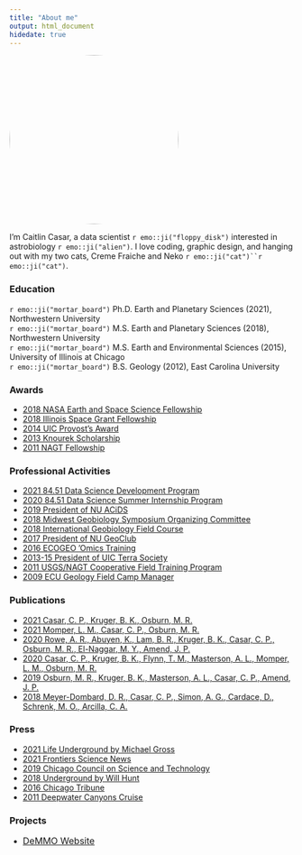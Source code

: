 ```yaml
---
title: "About me"
output: html_document
hidedate: true
---
```


<img alt='Caitlin' width=300 style=' border-radius: 50%;' src='/about/avatar.jpg' class='avatar-circle' />




I'm Caitlin Casar, a data scientist `r emo::ji("floppy_disk")` interested in astrobiology `r emo::ji("alien")`. I love coding, graphic design, and hanging out with my two cats, Creme Fraiche and Neko `r emo::ji("cat")``r emo::ji("cat")`.



### **Education**
<div class="horizontal_line"></div>


`r emo::ji("mortar_board")` Ph.D.  Earth and Planetary Sciences (2021), Northwestern University<br>
`r emo::ji("mortar_board")` M.S. Earth and Planetary Sciences (2018), Northwestern University<br>
`r emo::ji("mortar_board")` M.S. Earth and Environmental Sciences (2015), University of Illinois at Chicago<br>
`r emo::ji("mortar_board")` B.S. Geology (2012), East Carolina University<br>

### **Awards**
<div class="horizontal_line"></div>

<ul class="gray-bullets">
<li><span>
<a href="https://www.earth.northwestern.edu/about/news/2017-2018/phd-candidate-caitlin-casar-wins-nasa-earth-space-science-fellowship.html" target="_blank">2018 NASA Earth and Space Science Fellowship</a>
</span></li>

<li><span>
<a href="https://isgc.aerospace.illinois.edu/funding/graduate-fellowships/" target="_blank">2018 Illinois Space Grant Fellowship</a>
</span></li>

<li><span>
<a href="https://eaes.uic.edu/news-stories/caitlin-casar-receives-provost-s-award/" >2014 UIC Provost's Award</a>
</span></li>


<li><span>
<a href="" >2013 Knourek Scholarship</a>
</span></li>

<li><span>
<a href="https://nagt.org/nagt/students/usgs_field/11interns.html" >2011 NAGT Fellowship</a>
</span></li>
</ul>



### **Professional Activities**
<div class="horizontal_line"></div>

<ul class="gray-bullets">
<li><span>
<a href="https://www.8451.com/development-program" target="_blank">2021 84.51 Data Science Development Program</a>
</span></li>

<li><span>
<a href="https://www.8451.com/early-career-program" target="_blank">2020 84.51 Data Science Summer Internship Program</a>
</span></li>

<li><span>
<a href="https://sites.northwestern.edu/acids/" target="_blank">2019 President of NU ACiDS</a>
</span></li>


<li><span>
<a href="http://www.midwestgeobiology.org/programs/MWGB2018.pdf" target="_blank">2018 Midwest Geobiology Symposium Organizing Committee</a>
</span></li>

<li><span>
<a href="https://www.darkenergybiosphere.org/education-and-outreach/geobiology-2018-an-international-training-course-in-a-rapidly-evolving-field/" target="_blank">2018 International Geobiology Field Course</a>
</span></li>

<li><span>
<a href="http://nuesc.weebly.com/" target="_blank">2017 President of NU GeoClub</a>
</span></li>

<li><span>
<a href="http://earthcube.org/group/ecogeo/omicsvm" target="_blank">2016 ECOGEO 'Omics Training</a>
</span></li>


<li><span>
<a href="https://eaes.uic.edu/about/terra-society/" target="_blank">2013-15 President of UIC Terra Society</a>
</span></li>


<li><span>
<a href="https://nagt.org/nagt/students/usgs_field/11interns.html" target="_blank">2011 USGS/NAGT Cooperative Field Training Program</a>
</span></li>


<li><span>
<a href="https://geology.ecu.edu/undergraduate-field-course/" target="_blank">2009 ECU Geology Field Camp Manager</a>
</span></li>
</ul>

### **Publications**
<div class="horizontal_line"></div>

<ul class="gray-bullets">
<li><span>
<a href="https://www.frontiersin.org/articles/10.3389/fmicb.2021.658988/full" target="_blank">2021 Casar, C. P., Kruger, B. K., Osburn, M. R.</a>
</span></li>

<li><span>
<a href="https://www.biorxiv.org/content/10.1101/2021.05.06.442964v1" target="_blank">2021 Momper, L. M., Casar, C. P., Osburn, M. R.</a>
</span></li>

<li><span>
<a href="https://onlinelibrary.wiley.com/doi/full/10.1111/gbi.12420" target="_blank">2020 Rowe, A. R., Abuyen, K., Lam, B. R., Kruger, B. K., Casar, C. P., Osburn, M. R., El-Naggar, M. Y., Amend, J. P.</a>
</span></li>

<li><span>
<a href="https://onlinelibrary.wiley.com/doi/abs/10.1111/gbi.12391" target="_blank">2020 Casar, C. P., Kruger, B. K., Flynn, T. M., Masterson, A. L., Momper, L. M., Osburn, M. R.</a>
</span></li>
<li><span>
<a href="https://www.frontiersin.org/articles/10.3389/feart.2019.00196/full" target="_blank">2019 Osburn, M. R., Kruger, B. K., Masterson, A. L., Casar, C. P., Amend, J. P.</a>
</span></li>
<li><span>
<a href="https://digitaledition.chicagotribune.com/tribune/article_popover.aspx?guid=287013fd-b644-40f1-9d3b-790798d67174" target="_blank">2018 Meyer-Dombard, D. R., Casar, C. P., Simon, A. G., Cardace, D., Schrenk, M. O., Arcilla, C. A.</a>
</span></li>
</ul>


### **Press**
<div class="horizontal_line"></div>

<ul class="gray-bullets">
<li><span>
<a href="https://www.cell.com/current-biology/fulltext/S0960-9822%2821%2900594-7" target="_blank">2021 Life Underground by Michael Gross</a>
</span></li>
<li><span>
<a href="https://blog.frontiersin.org/2021/04/09/earths-crust-mineralogy-drives-hotspots-for-intraterrestrial-life/" target="_blank">2021 Frontiers Science News</a>
</span></li>
<li><span>
<a href="https://www.c2st.org/subsurface-biofilms-could-hold-clues-to-alien-life-astrobiologists-say/" target="_blank">2019 Chicago Council on Science and Technology</a>
</span></li>
<li><span>
<a href="https://www.npr.org/2019/01/30/689888487/underground-digs-deep-into-the-world-beneath-our-feet" target="_blank">2018 Underground by Will Hunt</a>
</span></li>
<li><span>
<a href="https://digitaledition.chicagotribune.com/tribune/article_popover.aspx?guid=287013fd-b644-40f1-9d3b-790798d67174" target="_blank">2016 Chicago Tribune</a>
</span></li>

<li><span>
<a href="https://deepwatercanyons.wordpress.com/2011/06/11/first-science-cruise-for-caitlin/" target="_blank">2011 Deepwater Canyons Cruise</a>
</span></li>
</ul>

### **Projects**
<div class="horizontal_line"></div>

<ul class="gray-bullets">
<span><li>
<a href="https://demmo.org/" target="_blank" style="font-size: 16px;">DeMMO Website</a>
</span></li>
